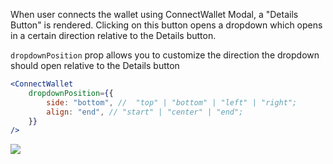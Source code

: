 
When user connects the wallet using ConnectWallet Modal, a "Details Button" is rendered. Clicking on this button opens a dropdown which opens in a certain direction relative to the Details button.

`dropdownPosition` prop allows you to customize the direction the dropdown should open relative to the Details button

```jsx
<ConnectWallet
	dropdownPosition={{
		side: "bottom", //  "top" | "bottom" | "left" | "right";
		align: "end", // "start" | "center" | "end";
	}}
/>
```

<Image src={DetailsDropdownImage} className="border rounded-lg" />
